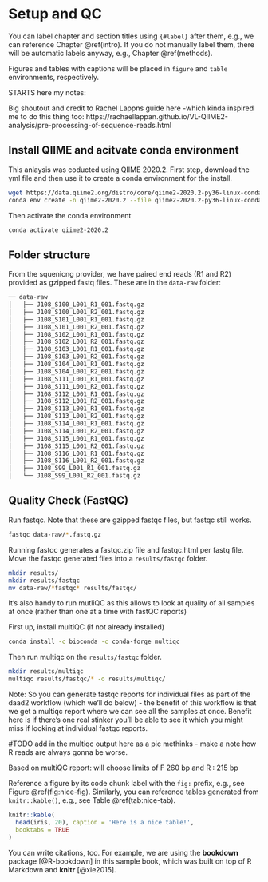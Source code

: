 # Setup and QC {#intro}

You can label chapter and section titles using `{#label}` after them, e.g., we can reference Chapter \@ref(intro). If you do not manually label them, there will be automatic labels anyway, e.g., Chapter \@ref(methods).

Figures and tables with captions will be placed in `figure` and `table` environments, respectively.

STARTS here my notes:

Big shoutout and credit to Rachel Lappns guide here -which kinda inspired me to do this thing too: https://rachaellappan.github.io/VL-QIIME2-analysis/pre-processing-of-sequence-reads.html



## Install QIIME and acitvate conda environment

This anlaysis was coducted using QIIME 2020.2. First step, download the yml file and then use it to create a conda environment for the install. 

```bash
wget https://data.qiime2.org/distro/core/qiime2-2020.2-py36-linux-conda.yml
conda env create -n qiime2-2020.2 --file qiime2-2020.2-py36-linux-conda.yml
```

Then activate the conda environment  

```bash
conda activate qiime2-2020.2
```

## Folder structure

From the squenicng provider, we have paired end reads (R1 and R2) provided as gzipped fastq files. These are in the `data-raw` folder:
```bash
── data-raw
│   ├── J108_S100_L001_R1_001.fastq.gz
│   ├── J108_S100_L001_R2_001.fastq.gz
│   ├── J108_S101_L001_R1_001.fastq.gz
│   ├── J108_S101_L001_R2_001.fastq.gz
│   ├── J108_S102_L001_R1_001.fastq.gz
│   ├── J108_S102_L001_R2_001.fastq.gz
│   ├── J108_S103_L001_R1_001.fastq.gz
│   ├── J108_S103_L001_R2_001.fastq.gz
│   ├── J108_S104_L001_R1_001.fastq.gz
│   ├── J108_S104_L001_R2_001.fastq.gz
│   ├── J108_S111_L001_R1_001.fastq.gz
│   ├── J108_S111_L001_R2_001.fastq.gz
│   ├── J108_S112_L001_R1_001.fastq.gz
│   ├── J108_S112_L001_R2_001.fastq.gz
│   ├── J108_S113_L001_R1_001.fastq.gz
│   ├── J108_S113_L001_R2_001.fastq.gz
│   ├── J108_S114_L001_R1_001.fastq.gz
│   ├── J108_S114_L001_R2_001.fastq.gz
│   ├── J108_S115_L001_R1_001.fastq.gz
│   ├── J108_S115_L001_R2_001.fastq.gz
│   ├── J108_S116_L001_R1_001.fastq.gz
│   ├── J108_S116_L001_R2_001.fastq.gz
│   ├── J108_S99_L001_R1_001.fastq.gz
│   └── J108_S99_L001_R2_001.fastq.gz
```

## Quality Check (FastQC)

Run fastqc. Note that these are gzipped fastqc files, but fastqc still works.

```bash
fastqc data-raw/*.fastq.gz
```
Running fastqc generates a fastqc.zip file and fastqc.html per fastq file. Move the fastqc generated files into a `results/fastqc` folder.

```bash
mkdir results/
mkdir results/fastqc
mv data-raw/*fastqc* results/fastqc/
```

It's also handy to run mutliQC as this allows to look at quality of all samples at once (rather than one at a time with fastQC reports)

First up, install multiQC (if not already installed)

```bash
conda install -c bioconda -c conda-forge multiqc
```

Then run multiqc on the `results/fastqc` folder.

```bash
mkdir results/multiqc
multiqc results/fastqc/* -o results/multiqc/
```

Note: So you can generate fastqc reports for individual files as part of the daad2 workflow (which we'll do below) - the benefit of this workflow is that we get a multiqc report where we can see all the samples at once. Benefit here is if there's one real stinker you'll be able to see it which you might miss if looking at individual fastqc reports.

#TODO add in the multiqc output here as a pic methinks - make a note how R reads are always gonna be worse.

Based on multiQC report: will choose limits of F 260 bp and R : 215 bp






Reference a figure by its code chunk label with the `fig:` prefix, e.g., see Figure \@ref(fig:nice-fig). Similarly, you can reference tables generated from `knitr::kable()`, e.g., see Table \@ref(tab:nice-tab).

```r
knitr::kable(
  head(iris, 20), caption = 'Here is a nice table!',
  booktabs = TRUE
)
```

You can write citations, too. For example, we are using the **bookdown** package [@R-bookdown] in this sample book, which was built on top of R Markdown and **knitr** [@xie2015].
